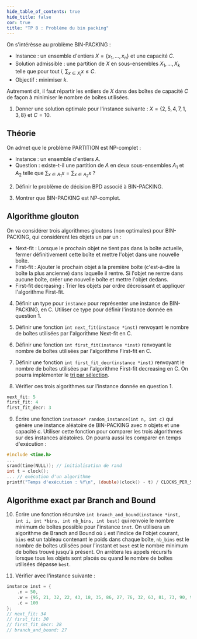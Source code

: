 ```yaml
---
hide_table_of_contents: true
hide_title: false
cor: true
title: "TP 8 : Problème du bin packing"
---
```



On s'intérèsse au problème BIN-PACKING : 
- Instance : un ensemble d'entiers $X = \{x_1, \ldots, x_n\}$ et une capacité $C$.
- Solution admissible : une partition de $X$ en sous-ensembles $X_1, \ldots, X_k$ telle que pour tout $i$, $\sum_{x \in X_i} x \leq C$.
- Objectif : minimiser $k$.

Autrement dit, il faut répartir les entiers de $X$ dans des boîtes de capacité $C$ de façon à minimiser le nombre de boîtes utilisées.

1. Donner une solution optimale pour l'instance suivante : $X = \{2, 5, 4, 7, 1, 3, 8\}$ et $C = 10$.  

## Théorie

On admet que le problème PARTITION est NP-complet :
- Instance : un ensemble d'entiers $A$.
- Question : existe-t-il une partition de $A$ en deux sous-ensembles $A_1$ et $A_2$ telle que $\sum_{x \in A_1} x = \sum_{x \in A_2} x$ ?

2. Définir le problème de décision BPD associé à BIN-PACKING.

3. Montrer que BIN-PACKING est NP-complet.

## Algorithme glouton

On va considérer trois algorithmes gloutons (non optimales) pour BIN-PACKING, qui considèrent les objets un par un :
- Next-fit : Lorsque le prochain objet ne tient pas dans la boîte actuelle, fermer définitivement cette boîte et mettre l'objet dans une nouvelle boîte.
- First-fit : Ajouter le prochain objet à la première boîte (c'est-à-dire la boîte la plus ancienne) dans laquelle il rentre. Si l'objet ne rentre dans aucune boîte, créer une nouvelle boîte et mettre l'objet dedans.
- First-fit decreasing : Trier les objets par ordre décroissant et appliquer l'algorithme First-fit.

4. Définir un type pour `instance` pour représenter une instance de BIN-PACKING, en C. Utiliser ce type pour définir l'instance donnée en question 1.

5. Définir une fonction `int next_fit(instance *inst)` renvoyant le nombre de boîtes utilisées par l'algorithme Next-fit en C.

5. Définir une fonction `int first_fit(instance *inst)` renvoyant le nombre de boîtes utilisées par l'algorithme First-fit en C.

7. Définir une fonction `int first_fit_decr(instance *inst)` renvoyant le nombre de boîtes utilisées par l'algorithme First-fit decreasing en C. On pourra implémenter le [tri par sélection](https://fr.wikipedia.org/wiki/Tri_par_s%C3%A9lection).

8. Vérifier ces trois algorithmes sur l'instance donnée en question 1.

```c
next_fit: 5
first_fit: 4
first_fit_decr: 3
```

9. Écrire une fonction `instance* random_instance(int n, int c)` qui génère une instance aléatoire de BIN-PACKING avec $n$ objets et une capacité $c$. Utiliser cette fonction pour comparer les trois algorithmes sur des instances aléatoires. On pourra aussi les comparer en temps d'exécution :

```c
#include <time.h>
...
srand(time(NULL)); // initialisation de rand
int t = clock();
... // exécution d'un algorithme
printf("Temps d'exécution : %f\n", (double)(clock() - t) / CLOCKS_PER_SEC);
```

## Algorithme exact par Branch and Bound

10. Écrire une fonction récursive `int branch_and_bound(instance *inst, int i, int *bins, int nb_bins, int best)` qui renvoie le nombre minimum de boîtes possible pour l'instance `inst`. On utilisera un algorithme de Branch and Bound où `i` est l'indice de l'objet courant, `bins` est un tableau contenant le poids dans chaque boîte, `nb_bins` est le nombre de boîtes utilisées pour l'instant et `best` est le nombre minimum de boîtes trouvé jusqu'à présent.
On arrêtera les appels récursifs lorsque tous les objets sont placés ou quand le nombre de boîtes utilisées dépasse `best`.

11. Vérifier avec l'instance suivante :

```c
instance inst = {
    .n = 50,
    .w = {95, 21, 32, 22, 43, 18, 35, 86, 27, 76, 32, 63, 81, 73, 90, 97, 82, 19, 13, 97, 92, 66, 9, 65, 23, 82, 83, 53, 18, 24, 56, 9, 19, 25, 19, 62, 45, 33, 51, 83, 70, 2, 89, 54, 96, 83, 61, 17, 29, 89, },
    .c = 100
};
// next_fit: 34
// first_fit: 30
// first_fit_decr: 28
// branch_and_bound: 27
```
